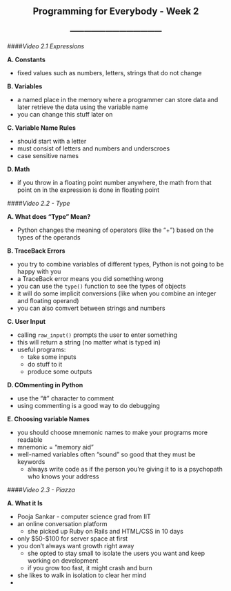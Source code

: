 <center> <h2>Programming for Everybody - Week 2</h2> </center>
<center> <h3>---------------------------------------</h3> </center>

####*Video 2.1 Expressions*

**A. Constants**

- fixed values such as numbers, letters, strings that do not change

**B. Variables**

- a named place in the memory where a programmer can store data and later retrieve the data using the variable name
- you can change this stuff later on

**C. Variable Name Rules**

- should start with a letter
- must consist of letters and numbers and underscroes
- case sensitive names

**D. Math**

- if you throw in a floating point number anywhere, the math from that point on in the expression is done in floating point

####*Video 2.2 - Type*

**A. What does "Type" Mean?**

- Python changes the meaning of operators (like the "+") based on the types of the operands

**B. TraceBack Errors**

- you try to combine variables of different types, Python is not going to be happy with you
- a TraceBack error means you did something wrong
- you can use the ```type()``` function to see the types of objects
- it will do some implicit conversions (like when you combine an integer and floating operand)
- you can also comvert between strings and numbers

**C. User Input**

- calling ```raw_input()``` prompts the user to enter something
- this will return a string (no matter what is typed in)
- useful programs:
    - take some inputs
    - do stuff to it
    - produce some outputs

**D. COmmenting in Python**

- use the "#" character to comment
- using commenting is a good way to do debugging

**E. Choosing variable Names**

- you should choose mnemonic names to make your programs more readable
- mnemonic = "memory aid"
- well-named variables often "sound" so good that they must be keywords
    - always write code as if the person you're giving it to is a psychopath who knows your address

####*Video 2.3 - Piazza*

**A. What it Is**

- Pooja Sankar - computer science grad from IIT
- an online conversation platform
    - she picked up Ruby on Rails and HTML/CSS in 10 days
- only $50-$100 for server space at first
- you don't always want growth  right away
    - she opted to stay small to isolate the users you want and keep working on development
    - if you grow too fast, it might crash and burn
- she likes to walk in isolation to clear her mind
- 

